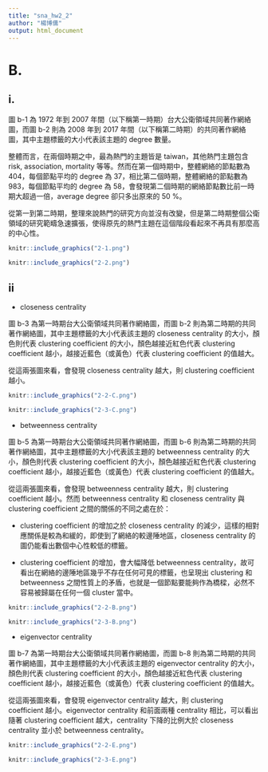 ```yaml
---
title: "sna_hw2_2"
author: "楊博儒"
output: html_document
---
```


# B.

## i.

圖 b-1 為 1972 年到 2007 年間（以下稱第一時期）台大公衛領域共同著作網絡圖，而圖 b-2 則為 2008 年到 2017 年間（以下稱第二時期）的共同著作網絡圖，其中主題標籤的大小代表該主題的 degree 數量。

整體而言，在兩個時期之中，最為熱門的主題皆是 taiwan，其他熱門主題包含 risk, association, mortality 等等。然而在第一個時期中，整體網絡的節點數為 404，每個節點平均的 degree 為 37，相比第二個時期，整體網絡的節點數為 983，每個節點平均的 degree 為 58，會發現第二個時期的網絡節點數比前一時期大超過一倍，average degree 卻只多出原來的 50 %。

從第一到第二時期，整理來說熱門的研究方向並沒有改變，但是第二時期整個公衛領域的研究範疇急速擴張，使得原先的熱門主題在這個階段看起來不再具有那麼高的中心性。

```r
knitr::include_graphics("2-1.png")
```

```r
knitr::include_graphics("2-2.png")
```


## ii

- closeness centrality

圖 b-3 為第一時期台大公衛領域共同著作網絡圖，而圖 b-2 則為第二時期的共同著作網絡圖，其中主題標籤的大小代表該主題的 closeness centrality 的大小，顏色則代表 clustering coefficient 的大小，顏色越接近紅色代表 clustering coefficient 越小，越接近藍色（或黃色）代表 clustering coefficient 的值越大。

從這兩張圖來看，會發現 closeness centrality 越大，則 clustering coefficient 越小。

```r
knitr::include_graphics("2-2-C.png")
```

```r
knitr::include_graphics("2-3-C.png")
```

- betweenness centrality

圖 b-5 為第一時期台大公衛領域共同著作網絡圖，而圖 b-6 則為第二時期的共同著作網絡圖，其中主題標籤的大小代表該主題的 betweenness centrality 的大小，顏色則代表 clustering coefficient 的大小，顏色越接近紅色代表 clustering coefficient 越小，越接近藍色（或黃色）代表 clustering coefficient 的值越大。

從這兩張圖來看，會發現 betweenness centrality 越大，則 clustering coefficient 越小。然而 betweenness centrality 和 closeness centrality 與 clustering coefficient 之間的關係的不同之處在於：

- clustering coefficient 的增加之於 closeness centrality 的減少，這樣的相對應關係是較為和緩的，即使到了網絡的較邊陲地區，closeness centrality 的圖仍能看出數個中心性較低的標籤。

- clustering coefficient 的增加，會大幅降低 betweenness centrality，故可看出在網絡的邊陲地區幾乎不存在任何可見的標籤，也呈現出 clustering 和 betweenness 之間性質上的矛盾，也就是一個節點要能夠作為橋樑，必然不容易被歸屬在任何一個 cluster 當中。

```r
knitr::include_graphics("2-2-B.png")
```

```r
knitr::include_graphics("2-3-B.png")
```

- eigenvector centrality

圖 b-7 為第一時期台大公衛領域共同著作網絡圖，而圖 b-8 則為第二時期的共同著作網絡圖，其中主題標籤的大小代表該主題的 eigenvector centrality 的大小，顏色則代表 clustering coefficient 的大小，顏色越接近紅色代表 clustering coefficient 越小，越接近藍色（或黃色）代表 clustering coefficient 的值越大。

從這兩張圖來看，會發現 eigenvector centrality 越大，則 clustering coefficient 越小。eigenvector centrality 和前面兩種 centrality 相比，可以看出 隨著 clustering coefficient 越大，centrality 下降的比例大於 closeness centrality 並小於 betweenness centrality。

```r
knitr::include_graphics("2-2-E.png")
```

```r
knitr::include_graphics("2-3-E.png")
```